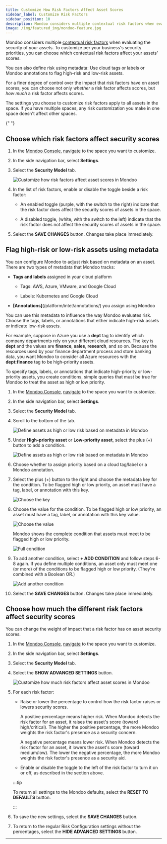```yaml
---
title: Customize How Risk Factors Affect Asset Scores
sidebar_label: Customize Risk Factors
sidebar_position: 10
description: Mondoo considers multiple contextual risk factors when evaluating the security of your assets. To customize per your business's security priorities, you can choose which contextual risk factors affect your assets' scores. You can also choose tags, labels, and annotations that affect risk scores.
image: /img/featured_img/mondoo-feature.jpg
---
```


Mondoo considers multiple [contextual risk factors](https://mondoo.com/docs/platform/security/posture/findings/#factor-contextual-risk) when evaluating the security of your assets. To customize per your business's security priorities, you can choose which contextual risk factors affect your assets' scores.

You can also define risk using metadata: Use cloud tags or labels or Mondoo annotations to flag high-risk and low-risk assets.

For a finer degree of control over the impact that risk factors have on asset scores, you can choose not only _whether_ a risk factor affects scores, but _how much_ a risk factor affects scores.

The settings you choose to customize risk factors apply to all assets in the space. If you have multiple spaces, any risk customization you make in one space doesn't affect other spaces.


<Partial />{" "}

## Choose which risk factors affect security scores

1. In the [Mondoo Console](https://console.mondoo.com), [navigate](/platform/start/navigate) to the space you want to customize.

2. In the side navigation bar, select **Settings**.

3. Select the **Security Model** tab.

   ![Customize how risk factors affect asset scores in Mondoo](/img/platform/security/custom-risk.png)

4. In the list of risk factors, enable or disable the toggle beside a risk factor:

    - An enabled toggle (purple, with the switch to the right) indicate that the risk factor does affect the security scores of assets in the space.

    - A disabled toggle, (white, with the switch to the left) indicate that the risk factor does not affect the security scores of assets in the space.

5. Select the **SAVE CHANGES** button. Changes take place immediately.

## Flag high-risk or low-risk assets using metadata

You can configure Mondoo to adjust risk based on metadata on an asset. There are two types of metadata that Mondoo tracks:

- **Tags and labels** assigned in your cloud platform

  - Tags: AWS, Azure, VMware, and Google Cloud

  - Labels: Kubernetes and Google Cloud

- **[Annotations]**(/platform/intel/annotations/) you assign using Mondoo

You can use this metadata to influence the way Mondoo evaluates risk. Choose the tags, labels, or annotations that either indicate high-risk assets or indicate low-risk assets.

For example, suppose in Azure you use a **dept** tag to identify which company departments rely on your different cloud resources. The key is **dept** and the values are **finance**, **sales**, **research**, and so on. Because the resources used by your finance department process and store banking data, you want Mondoo to consider all Azure resources with the **dept:finance** tag to be high-priority assets.

To specify tags, labels, or annotations that indicate high-priority or low-priority assets, you create conditions, simple queries that must be true for Mondoo to treat the asset as high or low priority.

1. In the [Mondoo Console](https://console.mondoo.com), [navigate](/platform/start/navigate) to the space you want to customize.

2. In the side navigation bar, select **Settings**.

3. Select the **Security Model** tab.

4. Scroll to the bottom of the tab.

   ![Define assets as high or low risk based on metadata in Mondoo](/img/platform/security/hi-lo-pri.png)

5. Under **High-priority asset** or **Low-priority asset**, select the plus (+) button to add a condition.

   ![Define assets as high or low risk based on metadata in Mondoo](/img/platform/security/add-first-condition.png)

6. Choose whether to assign priority based on a cloud tag/label or a Mondoo annotation.

7. Select the plus (+) button to the right and choose the metadata key for the condition. To be flagged high or low priority, an asset must have a tag, label, or annotation with this key.

   ![Choose the key](/img/platform/security/choose-key.png)

8. Choose the value for the condition. To be flagged high or low priority, an asset must have a tag, label, or annotation with this key value.

   ![Choose the value](/img/platform/security/choose-value.png)

   Mondoo shows the complete condition that assets must meet to be flagged high or low priority.

   ![Full condition](/img/platform/security/one-condition.png)

9. To add another condition, select **+ ADD CONDITION** and follow steps 6-8 again. If you define multiple conditions, an asset only must meet one (or more) of the conditions to be flagged high or low priority. (They're combined with a Boolean OR.)

   ![Add another condition](/img/platform/security/another-condition.png)

10. Select the **SAVE CHANGES** button. Changes take place immediately.

## Choose how much the different risk factors affect security scores

You can change the weight of impact that a risk factor has on asset security scores.

1. In the [Mondoo Console](https://console.mondoo.com), [navigate](/platform/start/navigate) to the space you want to customize.

2. In the side navigation bar, select **Settings**.

3. Select the **Security Model** tab.

4. Select the **SHOW ADVANCED SETTINGS** button.

   ![Customize how much risk factors affect asset scores in Mondoo](/img/platform/security/custom-risk-advanced.png)

5. For each risk factor:

    - Raise or lower the percentage to control how the risk factor raises or lowers security scores.

       A positive percentage means higher risk. When Mondoo detects the risk factor for an asset, it raises the asset's score (toward high/critical). The higher the positive percentage, the more Mondoo weights the risk factor's presence as a security concern.

       A negative percentage means lower risk. When Mondoo detects the risk factor for an asset, it lowers the asset's score (toward medium/low). The lower the negative percentage, the more Mondoo weights the risk factor's presence as a security aid.

    - Enable or disable the toggle to the left of the risk factor to turn it on or off, as described in the section above.

    :::tip

    To return all settings to the Mondoo defaults, select the **RESET TO DEFAULTS** button.

    :::

6. To save the new settings, select the **SAVE CHANGES** button.

7. To return to the regular Risk Configuration settings without the percentages, select the **HIDE ADVANCED SETTINGS** button.

---
